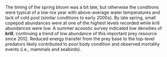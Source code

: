 The timing of the spring bloom was a bit late, but otherwise the conditions were typical of a low-ice year with above-average water temperatures and lack of cold pool (similar conditions to early 2000s). By late spring, small copepod abundances were at one of the highest levels recorded while krill abundances were low. A summer acoustic survey indicated low densities of **krill**, continuing a trend of low abundance of this important prey resource since 2012. Reduced energy transfer from the prey base to the top-level predators likely contributed to poor body condition and observed mortality events (i.e., mammals and seabirds).